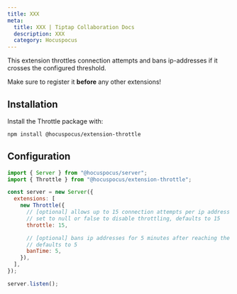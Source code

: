 ```yaml
---
title: XXX
meta:
  title: XXX | Tiptap Collaboration Docs
  description: XXX
  category: Hocuspocus
---
```


This extension throttles connection attempts and bans ip-addresses if it crosses the configured threshold.

Make sure to register it **before** any other extensions!

## Installation

Install the Throttle package with:

```bash
npm install @hocuspocus/extension-throttle
```

## Configuration

```js
import { Server } from "@hocuspocus/server";
import { Throttle } from "@hocuspocus/extension-throttle";

const server = new Server({
  extensions: [
    new Throttle({
      // [optional] allows up to 15 connection attempts per ip address per minute.
      // set to null or false to disable throttling, defaults to 15
      throttle: 15,

      // [optional] bans ip addresses for 5 minutes after reaching the threshold
      // defaults to 5
      banTime: 5,
    }),
  ],
});

server.listen();
```
